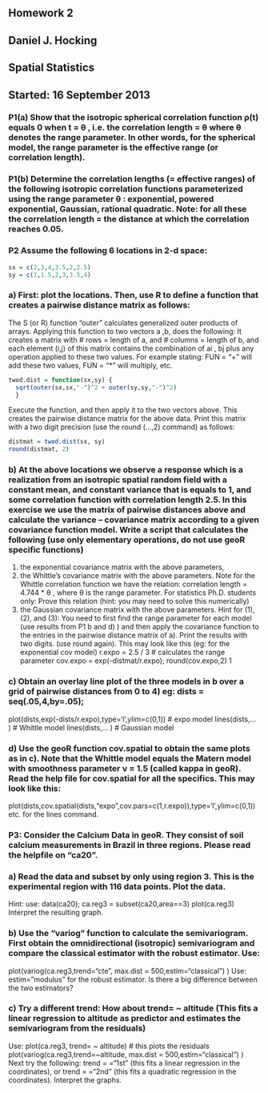 Homework 2
--------------------------------------------------

## Daniel J. Hocking
## Spatial Statistics
## Started: 16 September 2013

### P1(a) Show that the isotropic spherical correlation function ρ(t) equals 0 when t = θ , i.e. the correlation length = θ where θ denotes the range parameter. In other words, for the spherical model, the range parameter is the effective range (or correlation length).

### P1(b) Determine the correlation lengths (= effective ranges) of the following isotropic correlation functions parameterized using the range parameter θ : exponential, powered exponential, Gaussian, rational quadratic. Note: for all these the correlation length = the distance at which the correlation reaches 0.05.


### P2 Assume the following 6 locations in 2-d space: 
```r
sx = c(2,3,4,3.5,2,2.5) 
sy = c(1,1.5,2,3,3.5,4)
```

### a) First: plot the locations. Then, use R to define a function that creates a pairwise distance matrix as follows:

The S (or R) function “outer” calculates generalized outer products of arrays. Applying this function to two vectors a ,b, does the following: It creates a matrix with # rows = length of a, and # columns = length of b, and each element (i,j) of this matrix contains the combination of ai , bj plus any operation applied to these two values. For example stating: FUN = “+” will add these two values, FUN = “*” will multiply, etc.

```r

twod.dist = function(sx,sy) {
  sqrt(outer(sx,sx,"-")^2 + outer(sy,sy,"-")^2)
  }
```

Execute the function, and then apply it to the two vectors above. This creates the pairwise distance matrix for the above data. Print this matrix with a two digit precision (use the round (...,2) command) as follows:

```r
distmat = twod.dist(sx, sy)
round(distmat, 2)
```


### b) At the above locations we observe a response which is a realization from an isotropic spatial random field with a constant mean, and constant variance that is equals to 1, and some correlation function with correlation length 2.5. In this exercise we use the matrix of pairwise distances above and calculate the variance – covariance matrix according to a given covariance function model. Write a script that calculates the following (use only elementary operations, do not use geoR specific functions)
(1) the exponential covariance matrix with the above parameters,
(2) the Whittle’s covariance matrix with the above parameters. Note for the Whittle correlation function we have the relation: correlation length = 4.744 * θ , where θ is the range parameter.
For statistics Ph.D. students only: Prove this relation (hint: you may need to solve this numerically)
(3) the Gaussian covariance matrix with the above parameters.
Hint for (1),(2), and (3): You need to first find the range parameter for each model (use results from P1 b and d) ) and then apply the covariance function to the entries in the pairwise distance matrix of a). Print the results with two digits. (use round again). This may look like this (eg: for the exponential cov model)
r.expo = 2.5 / 3 # calculates the range parameter cov.expo = exp(-distmat/r.expo); round(cov.expo,2)
1

### c) Obtain an overlay line plot of the three models in b over a grid of pairwise distances from 0 to 4) eg: dists = seq(.05,4,by=.05);
plot(dists,exp(-dists/r.expo),type='l',ylim=c(0,1)) # expo model lines(dists,... ) # Whittle model
lines(dists,... ) # Gaussian model

### d) Use the geoR function cov.spatial to obtain the same plots as in c). Note that the Whittle model equals the Matern model with smoothness parameter ν = 1.5 (called kappa in geoR). Read the help file for cov.spatial for all the specifics. This may look like this:
plot(dists,cov.spatial(dists,"expo",cov.pars=c(1,r.expo)),type='l',ylim=c(0,1))
etc. for the lines command.

### P3: Consider the Calcium Data in geoR. They consist of soil calcium measurements in Brazil in three regions. Please read the helpfile on “ca20”.

### a) Read the data and subset by only using region 3. This is the experimental region with 116 data points. Plot the data.
Hint: use: data(ca20);
ca.reg3 = subset(ca20,area==3)
plot(ca.reg3)
Interpret the resulting graph.

### b) Use the “variog” function to calculate the semivariogram. First obtain the omnidirectional (isotropic) semivariogram and compare the classical estimator with the robust estimator. Use:
plot(variog(ca.reg3,trend="cte", max.dist = 500,estim="classical") ) Use: estim=”modulus” for the robust estimator.
Is there a big difference between the two estimators?

### c) Try a different trend: How about trend= ~ altitude (This fits a linear regression to altitude as predictor and estimates the semivariogram from the residuals)
Use: plot(ca.reg3, trend= ~ altitude) # this plots the residuals plot(variog(ca.reg3,trend=~altitude, max.dist = 500,estim="classical") )
Next try the following:
trend = ="1st" (this fits a linear regression in the coordinates), or
trend = ="2nd" (this fits a quadratic regression in the coordinates). Interpret the graphs.
